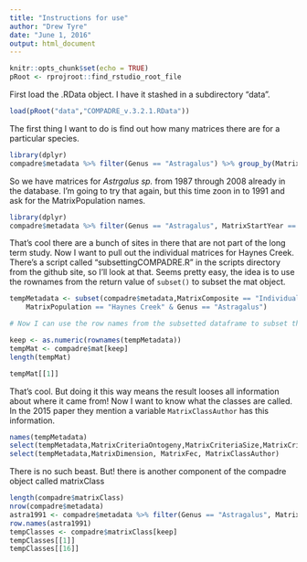 ```yaml
---
title: "Instructions for use"
author: "Drew Tyre"
date: "June 1, 2016"
output: html_document
---
```


```r
knitr::opts_chunk$set(echo = TRUE)
pRoot <- rprojroot::find_rstudio_root_file

```

First load the .RData object. I have it stashed in a subdirectory "data".

```r
load(pRoot("data","COMPADRE_v.3.2.1.RData"))
```

The first thing I want to do is find out how many matrices there are for a particular species. 

```r
library(dplyr)
compadre$metadata %>% filter(Genus == "Astragalus") %>% group_by(MatrixStartYear) %>% summarize(nMatrices = n()) %>% print(n = 1000)
```

So we have matrices for *Astrgalus sp.* from 1987 through 2008 already in the database. I'm going to try that again, but this time zoon in to 1991 and ask for the MatrixPopulation names. 

```r
library(dplyr)
compadre$metadata %>% filter(Genus == "Astragalus", MatrixStartYear == 1991) %>% select(MatrixPopulation, StudiedSex, MatrixComposite )
```

That's cool there are a bunch of sites in there that are not part of the long term study. Now I want to pull out the individual matrices for Haynes Creek. There's a script called "subsettingCOMPADRE.R" in the scripts directory from the github site, so I'll look at that. Seems pretty easy, the idea is to use the rownames from the return value of `subset()` to subset the mat object. 

```r
tempMetadata <- subset(compadre$metadata,MatrixComposite == "Individual" & 
    MatrixPopulation == "Haynes Creek" & Genus == "Astragalus")

# Now I can use the row names from the subsetted dataframe to subset the matrices.

keep <- as.numeric(rownames(tempMetadata))
tempMat <- compadre$mat[keep]
length(tempMat)

tempMat[[1]]
```

That's cool. But doing it this way means the result looses all information about where it came from! Now I want to know what the classes are called. In the 2015 paper they mention a variable `MatrixClassAuthor` has this information.

```r
names(tempMetadata)
select(tempMetadata,MatrixCriteriaOntogeny,MatrixCriteriaSize,MatrixCriteriaAge)
select(tempMetadata,MatrixDimension, MatrixFec, MatrixClassAuthor)

```

There is no such beast. But! there is another component of the compadre object called matrixClass

```r
length(compadre$matrixClass)
nrow(compadre$metadata)
astra1991 <- compadre$metadata %>% filter(Genus == "Astragalus", MatrixStartYear == 1991) %>% select(MatrixPopulation, StudiedSex, MatrixComposite )
row.names(astra1991)
tempClasses <- compadre$matrixClass[keep]
tempClasses[[1]]
tempClasses[[16]]
```

